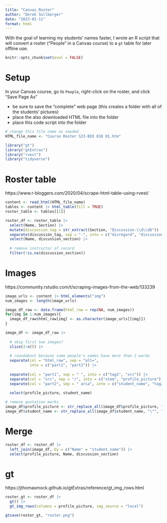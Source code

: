 ```yaml
---
title: "Canvas_Roster"
author: "Derek Sollberger"
date: "2023-01-11"
format: html
---
```


With the goal of learning my students' names faster, I wrote an R script that will convert a roster ("People" in a Canvas course) to a `gt` table for later offline use.

```r
knitr::opts_chunk$set(eval = FALSE)
```


# Setup

In your Canvas course, go to `People`, right-click on the roster, and click "Save Page As"

* be sure to save the "complete" web page (this creates a folder with all of the students' pictures)
* place the also downloaded HTML file into the folder
* place this code script into the folder

```r
# change this file name as needed
HTML_file_name <- "Course Roster S23-BIO 018 01.htm"

library("gt")
library("gtExtras")
library("rvest")
library("tidyverse")
```

# Roster table

https://www.r-bloggers.com/2020/04/scrape-html-table-using-rvest/

```r
content <- read_html(HTML_file_name)
tables <- content |> html_table(fill = TRUE)
roster_table <- tables[[1]]

roster_df <- roster_table |>
  select(Name, Section) |>
  mutate(discussion_tag = str_extract(Section, "Discussion-\\d\\dD")) |>
  separate(discussion_tag, sep = "-", into = c("disregard", "discussion_section")) |>
  select(Name, discussion_section) |>
  
  # remove instructor of record
  filter(!is.na(discussion_section))
```

# Images

https://community.rstudio.com/t/scraping-images-from-the-web/133239

```r
image_urls <- content |> html_elements("img")
num_images <- length(image_urls)

image_df_raw <- data.frame(html_raw = rep(NA, num_images))
for(img in 1:num_images){
  image_df_raw$html_raw[img] <- as.character(image_urls[[img]])
}

image_df <- image_df_raw |>
  
  # skip first two images?
  slice(3:n()) |>
  
  # roundabout because some people's names have more than 2 words
  separate(col = "html_raw", sep = "alt=", 
           into = c("part1", "part2")) |>
  
  separate(col = "part1", sep = " ", into = c("tag1", "src")) |>
  separate(col = "src", sep = "/", into = c("stem", "profile_picture")) |>
  separate(col = "part2", sep = " aria", into = c("student_name", "tag2")) |>
  
  select(profile_picture, student_name)

# remove quotation marks
image_df$profile_picture <- str_replace_all(image_df$profile_picture, "\"", "")
image_df$student_name <- str_replace_all(image_df$student_name, "\"", "")
```

# Merge

```r
roster_df <- roster_df |>
  left_join(image_df, by = c("Name" = "student_name")) |>
  select(profile_picture, Name, discussion_section)
```

# gt

https://jthomasmock.github.io/gtExtras/reference/gt_img_rows.html

```r
roster_gt <- roster_df |>
  gt() |>
  gt_img_rows(columns = profile_picture, img_source = "local")
```

```r
gtsave(roster_gt, "roster.png")
```

